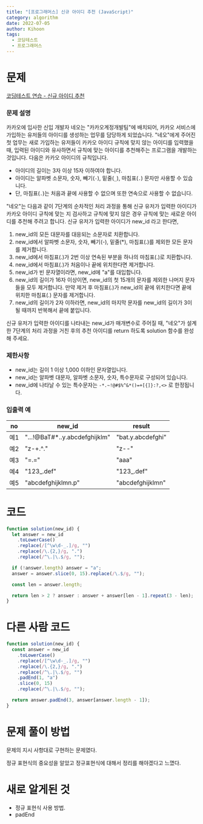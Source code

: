 ```yaml
---
title: "[프로그래머스] 신규 아이디 추천 (JavaScript)"
category: algorithm
date: 2022-07-05
author: Kihoon
tags:
  - 코딩테스트
  - 프로그래머스
---
```


# 문제

[코딩테스트 연습 - 신규 아이디 추천](https://school.programmers.co.kr/learn/courses/30/lessons/72410)

### 문제 설명

카카오에 입사한 신입 개발자 네오는 "카카오계정개발팀"에 배치되어, 카카오 서비스에 가입하는 유저들의 아이디를 생성하는 업무를 담당하게 되었습니다. "네오"에게 주어진 첫 업무는 새로 가입하는 유저들이 카카오 아이디 규칙에 맞지 않는 아이디를 입력했을 때, 입력된 아이디와 유사하면서 규칙에 맞는 아이디를 추천해주는 프로그램을 개발하는 것입니다.
다음은 카카오 아이디의 규칙입니다.

- 아이디의 길이는 3자 이상 15자 이하여야 합니다.
- 아이디는 알파벳 소문자, 숫자, 빼기(`-`), 밑줄(`_`), 마침표(`.`) 문자만 사용할 수 있습니다.
- 단, 마침표(`.`)는 처음과 끝에 사용할 수 없으며 또한 연속으로 사용할 수 없습니다.

"네오"는 다음과 같이 7단계의 순차적인 처리 과정을 통해 신규 유저가 입력한 아이디가 카카오 아이디 규칙에 맞는 지 검사하고 규칙에 맞지 않은 경우 규칙에 맞는 새로운 아이디를 추천해 주려고 합니다.
신규 유저가 입력한 아이디가 new_id 라고 한다면,

1. new_id의 모든 대문자를 대응되는 소문자로 치환합니다.
2. new_id에서 알파벳 소문자, 숫자, 빼기(-), 밑줄(\*), 마침표(.)를 제외한 모든 문자를 제거합니다.
3. new_id에서 마침표(.)가 2번 이상 연속된 부분을 하나의 마침표(.)로 치환합니다.
4. new_id에서 마침표(.)가 처음이나 끝에 위치한다면 제거합니다.
5. new_id가 빈 문자열이라면, new_id에 "a"를 대입합니다.
6. new_id의 길이가 16자 이상이면, new_id의 첫 15개의 문자를 제외한 나머지 문자들을 모두 제거합니다.
   만약 제거 후 마침표(.)가 new_id의 끝에 위치한다면 끝에 위치한 마침표(.) 문자를 제거합니다.
7. new_id의 길이가 2자 이하라면, new_id의 마지막 문자를 new_id의 길이가 3이 될 때까지 반복해서 끝에 붙입니다.

신규 유저가 입력한 아이디를 나타내는 new_id가 매개변수로 주어질 때, "네오"가 설계한 7단계의 처리 과정을 거친 후의 추천 아이디를 return 하도록 solution 함수를 완성해 주세요.

### 제한사항

- new_id는 길이 1 이상 1,000 이하인 문자열입니다.
- new_id는 알파벳 대문자, 알파벳 소문자, 숫자, 특수문자로 구성되어 있습니다.
- new_id에 나타날 수 있는 특수문자는 `-*.~!@#$%^&*()=+[{]}:?,<>` 로 한정됩니다.

### 입출력 예

| no  | new_id                         | result            |
| --- | ------------------------------ | ----------------- |
| 예1 | "...!@BaT#\*..y.abcdefghijklm" | "bat.y.abcdefghi" |
| 예2 | "z-+.^."                       | "z--"             |
| 예3 | "=.="                          | "aaa"             |
| 예4 | "123\_.def"                    | "123\_.def"       |
| 예5 | "abcdefghijklmn.p"             | "abcdefghijklmn"  |

# 코드

```jsx
function solution(new_id) {
  let answer = new_id
    .toLowerCase()
    .replace(/[^\w\d-_.]/g, "")
    .replace(/\.{2,}/g, ".")
    .replace(/^\.|\.$/g, "");

  if (!answer.length) answer = "a";
  answer = answer.slice(0, 15).replace(/\.$/g, "");

  const len = answer.length;

  return len > 2 ? answer : answer + answer[len - 1].repeat(3 - len);
}
```

# 다른 사람 코드

```jsx
function solution(new_id) {
  const answer = new_id
    .toLowerCase()
    .replace(/[^\w\d-_.]/g, "")
    .replace(/\.{2,}/g, ".")
    .replace(/^\.|\.$/g, "")
    .padEnd(1, "a")
    .slice(0, 15)
    .replace(/^\.|\.$/g, "");

  return answer.padEnd(3, answer[answer.length - 1]);
}
```

# 문제 풀이 방법

문제의 지시 사항대로 구현하는 문제였다.

정규 표현식의 중요성을 알았고 정규표현식에 대해서 정리를 해야겠다고 느꼈다.

# 새로 알게된 것

- 정규 표현식 사용 방법.
- padEnd
